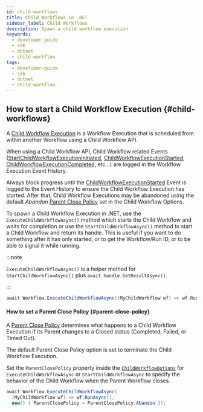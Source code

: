 ```yaml
---
id: child-workflows
title: Child Workflows in .NET
sidebar_label: Child Workflows
description: Spawn a child workflow execution
keywords:
  - developer guide
  - sdk
  - dotnet
  - child workflow
tags:
  - developer-guide
  - sdk
  - dotnet
  - child-workflow
---
```


## How to start a Child Workflow Execution {#child-workflows}

A [Child Workflow Execution](/workflows#child-workflow) is a Workflow Execution that is scheduled from within another Workflow using a Child Workflow API.

When using a Child Workflow API, Child Workflow related Events ([StartChildWorkflowExecutionInitiated](/references/events#startchildworkflowexecutioninitiated), [ChildWorkflowExecutionStarted](/references/events#childworkflowexecutionstarted), [ChildWorkflowExecutionCompleted](/references/events#childworkflowexecutioncompleted), etc...) are logged in the Workflow Execution Event History.

Always block progress until the [ChildWorkflowExecutionStarted](/references/events#childworkflowexecutionstarted) Event is logged to the Event History to ensure the Child Workflow Execution has started.
After that, Child Workflow Executions may be abandoned using the default _Abandon_ [Parent Close Policy](/workflows#parent-close-policy) set in the Child Workflow Options.

To spawn a Child Workflow Execution in .NET, use the `ExecuteChildWorkflowAsync()` method which starts the Child Workflow and waits for completion or
use the `StartChildWorkflowAsync()` method to start a Child Workflow and return its handle.
This is useful if you want to do something after it has only started, or to get the Workflow/Run ID, or to be able to signal it while running.

:::note

`ExecuteChildWorkflowAsync()` is a helper method for `StartChildWorkflowAsync()` plus `await handle.GetResultAsync()`.

:::

```csharp
await Workflow.ExecuteChildWorkflowAsync((MyChildWorkflow wf) => wf.RunAsync());
```

#### How to set a Parent Close Policy {#parent-close-policy}

A [Parent Close Policy](/workflows#parent-close-policy) determines what happens to a Child Workflow Execution if its Parent changes to a Closed status (Completed, Failed, or Timed Out).

The default Parent Close Policy option is set to terminate the Child Workflow Execution.

Set the `ParentClosePolicy` property inside the [`ChildWorkflowOptions`](https://dotnet.temporal.io/api/Temporalio.Workflows.ChildWorkflowOptions.html) for `ExecuteChildWorkflowAsync` or `StartChildWorkflowAsync` to specify the behavior of the Child Workflow when the Parent Workflow closes.

```csharp
await Workflow.ExecuteChildWorkflowAsync(
  (MyChildWorkflow wf) => wf.RunAsync(),
  new() { ParentClosePolicy = ParentClosePolicy.Abandon });
```
